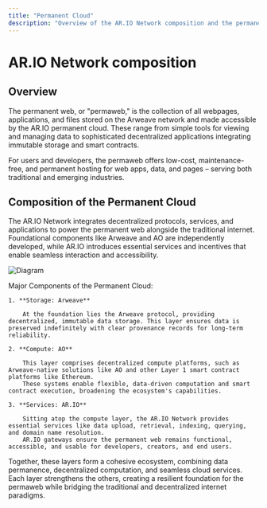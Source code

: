 ```yaml
---
title: "Permanent Cloud"
description: "Overview of the AR.IO Network composition and the permanent cloud infrastructure including storage, compute, and services layers"
---
```



# AR.IO Network composition

## Overview

The permanent web, or "permaweb," is the collection of all webpages, applications, and files stored on the Arweave network and made accessible by the AR.IO permanent cloud.
These range from simple tools for viewing and managing data to sophisticated decentralized applications integrating immutable storage and smart contracts.

For users and developers, the permaweb offers low-cost, maintenance-free, and permanent hosting for web apps, data, and pages – serving both traditional and emerging industries.

## Composition of the Permanent Cloud

The AR.IO Network integrates decentralized protocols, services, and applications to power the permanent web alongside the traditional internet.
Foundational components like Arweave and AO are independently developed, while AR.IO introduces essential services and incentives that enable seamless interaction and accessibility.

![Diagram](https://arweave.net/ztJ2iYMIelFOwc4vXv8iYzPAES4bFCf-sdO5ZIc5bKI)


Major Components of the Permanent Cloud:

    1. **Storage: Arweave**

        At the foundation lies the Arweave protocol, providing decentralized, immutable data storage. This layer ensures data is preserved indefinitely with clear provenance records for long-term reliability.

    2. **Compute: AO**

        This layer comprises decentralized compute platforms, such as Arweave-native solutions like AO and other Layer 1 smart contract platforms like Ethereum.
        These systems enable flexible, data-driven computation and smart contract execution, broadening the ecosystem's capabilities.

    3. **Services: AR.IO**

        Sitting atop the compute layer, the AR.IO Network provides essential services like data upload, retrieval, indexing, querying, and domain name resolution.
        AR.IO gateways ensure the permanent web remains functional, accessible, and usable for developers, creators, and end users.

Together, these layers form a cohesive ecosystem, combining data permanence, decentralized computation, and seamless cloud services.
Each layer strengthens the others, creating a resilient foundation for the permaweb while bridging the traditional and decentralized internet paradigms.
